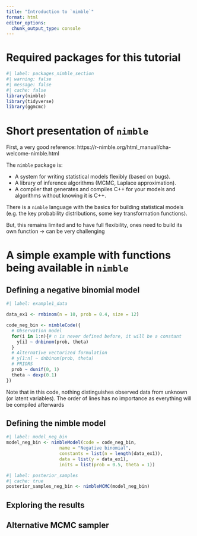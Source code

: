 ```yaml
---
title: "Introduction to `nimble`"
format: html
editor_options: 
  chunk_output_type: console
---
```


# Required packages for this tutorial {.unnumbered}

```r
#| label: packages_nimble_section
#| warning: false
#| message: false
#| cache: false
library(nimble)
library(tidyverse)
library(ggmcmc)
```



# Short presentation of `nimble`

First, a very good reference: https://r-nimble.org/html_manual/cha-welcome-nimble.html

The `nimble` package is:

- A system for writing statistical models flexibly (based on bugs).
- A library of inference algorithms (MCMC, Laplace approximation).
- A compiler that generates and compiles C++ for your models and algorithms without knowing it is C++.

There is a `nimble` language with the basics for building statistical models (e.g. the key probability distributions, some key transformation functions).

But, this remains limited and to have full flexibility, ones need to build its own function -> can be very challenging 

# A simple example with functions being available in `nimble`

## Defining a negative binomial model

```r
#| label: example1_data

data_ex1 <- rnbinom(n = 10, prob = 0.4, size = 12)
```



```r
code_neg_bin <- nimbleCode({
  # Observation model
  for(i in 1:n){# n is never defined before, it will be a constant
    y[i] ~ dnbinom(prob, theta)
  }
  # Alternative vectorized formulation 
  # y[1:n] ~ dnbinom(prob, theta)
  # PRIORS
  prob ~ dunif(0, 1)
  theta ~ dexp(0.1)
})
```

Note that in this code, nothing distinguishes observed data from unknown (or latent variables).
The order of lines has no importance as everything will be compiled afterwards

## Defining the nimble model

```r
#| label: model_neg_bin
model_neg_bin <- nimbleModel(code = code_neg_bin, 
                    name = "Negative binomial", 
                    constants = list(n = length(data_ex1)),
                    data = list(y = data_ex1),
                    inits = list(prob = 0.5, theta = 1))
```

```r
#| label: posterior_samples
#| cache: true
posterior_samples_neg_bin <- nimbleMCMC(model_neg_bin)
```

## Exploring the results



## Alternative MCMC sampler












